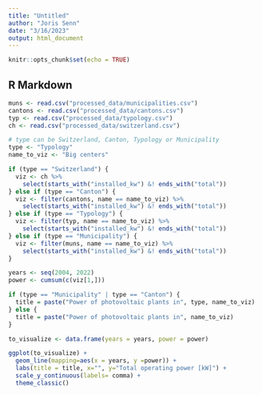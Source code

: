 ```yaml
---
title: "Untitled"
author: "Joris Senn"
date: "3/16/2023"
output: html_document
---
```


```r
knitr::opts_chunk$set(echo = TRUE)
```

## R Markdown

```r
muns <- read.csv("processed_data/municipalities.csv")
cantons <- read.csv("processed_data/cantons.csv")
typ <- read.csv("processed_data/typology.csv")
ch <- read.csv("processed_data/switzerland.csv")
```

```r
# type can be Switzerland, Canton, Typology or Municipality
type <- "Typology"
name_to_viz <- "Big centers"

if (type == "Switzerland") {
  viz <- ch %>%
    select(starts_with("installed_kw") &! ends_with("total"))
} else if (type == "Canton") {
  viz <- filter(cantons, name == name_to_viz) %>%
    select(starts_with("installed_kw") &! ends_with("total"))
} else if (type == "Typology") {
  viz <- filter(typ, name == name_to_viz) %>%
    select(starts_with("installed_kw") &! ends_with("total"))  
} else if (type == "Municipality") {
  viz <- filter(muns, name == name_to_viz) %>%
    select(starts_with("installed_kw") &! ends_with("total"))    
}

years <- seq(2004, 2022)
power <- cumsum(c(viz[1,]))

if (type == "Municipality" | type == "Canton") {
  title = paste("Power of photovoltaic plants in", type, name_to_viz)
} else {
  title = paste("Power of photovoltaic plants in", name_to_viz)
}

to_visualize <- data.frame(years = years, power = power)

ggplot(to_visualize) +
  geom_line(mapping=aes(x = years, y =power)) +
  labs(title = title, x="", y="Total operating power [kW]") +
  scale_y_continuous(labels= comma) +
  theme_classic()
```

